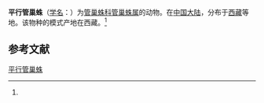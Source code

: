 {{Speciesbox
| name = 平行管巢蛛
| status = 
| status_system = 
| image = 
| genus = Clubiona
| species = parallela
| authority = (Hu et Li, 1987)<ref name='id14264'>{{cite web| url =http://www.bioinfo.cn/db05/BjdwSpecies.php?action=view&id=14264| title =平行管巢蛛| work =《中国动物物种编目数据库》| publisher =中国科学院微生物研究所| author =中国科学院动物研究所| accessdate =2009-04-28| deadurl =yes| archiveurl =https://web.archive.org/web/20160305034710/http://www.bioinfo.cn/db05/BjdwSpecies.php?action=view&id=14264| archivedate =2016-03-05}}</ref>
}}

'''平行管巢蛛'''（[[学名|学名]]：{{lang|la|''Clubiona parallela''}}）为[[管巢蛛科|管巢蛛科]][[管巢蛛属|管巢蛛属]]的动物。在[[中国大陆|中国大陆]]，分布于[[西藏|西藏]]等地。该物种的模式产地在西藏。<ref name='id14264'/>

== 参考文献 ==
{{reflist}}

{{Wikispecies|Clubiona parallela}}
{{Taxonbar|from=Q2250417}}

[[Category:管巢蛛属|平行管巢蛛]]


{{蜘蛛小作品}}